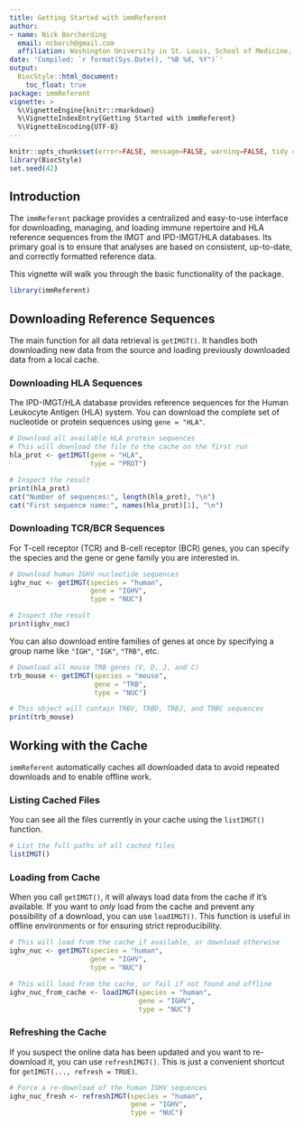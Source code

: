 ```yaml
---
title: Getting Started with immReferent
author: 
- name: Nick Borcherding
  email: ncborch@gmail.com
  affiliation: Washington University in St. Louis, School of Medicine, St. Louis, MO, USA
date: 'Compiled: `r format(Sys.Date(), "%B %d, %Y")`'
output:
  BiocStyle::html_document:
    toc_float: true
package: immReferent
vignette: >
  %\VignetteEngine{knitr::rmarkdown}
  %\VignetteIndexEntry{Getting Started with immReferent}
  %\VignetteEncoding{UTF-8} 
---
```


```r
knitr::opts_chunk$set(error=FALSE, message=FALSE, warning=FALSE, tidy = FALSE)
library(BiocStyle)
set.seed(42)
```

## Introduction

The `immReferent` package provides a centralized and easy-to-use interface for downloading, managing, and loading immune repertoire and HLA reference sequences from the IMGT and IPD-IMGT/HLA databases. Its primary goal is to ensure that analyses are based on consistent, up-to-date, and correctly formatted reference data.

This vignette will walk you through the basic functionality of the package.

```r
library(immReferent)
```

## Downloading Reference Sequences

The main function for all data retrieval is `getIMGT()`. It handles both downloading new data from the source and loading previously downloaded data from a local cache.

### Downloading HLA Sequences

The IPD-IMGT/HLA database provides reference sequences for the Human Leukocyte Antigen (HLA) system. You can download the complete set of nucleotide or protein sequences using `gene = "HLA"`.

```r
# Download all available HLA protein sequences
# This will download the file to the cache on the first run
hla_prot <- getIMGT(gene = "HLA", 
                    type = "PROT")

# Inspect the result
print(hla_prot)
cat("Number of sequences:", length(hla_prot), "\n")
cat("First sequence name:", names(hla_prot)[1], "\n")
```

### Downloading TCR/BCR Sequences

For T-cell receptor (TCR) and B-cell receptor (BCR) genes, you can specify the species and the gene or gene family you are interested in.

```r
# Download human IGHV nucleotide sequences
ighv_nuc <- getIMGT(species = "human", 
                    gene = "IGHV", 
                    type = "NUC")

# Inspect the result
print(ighv_nuc)
```

You can also download entire families of genes at once by specifying a group name like `"IGH"`, `"IGK"`, `"TRB"`, etc.

```r
# Download all mouse TRB genes (V, D, J, and C)
trb_mouse <- getIMGT(species = "mouse",
                     gene = "TRB", 
                     type = "NUC")

# This object will contain TRBV, TRBD, TRBJ, and TRBC sequences
print(trb_mouse)
```

## Working with the Cache

`immReferent` automatically caches all downloaded data to avoid repeated downloads and to enable offline work.

### Listing Cached Files

You can see all the files currently in your cache using the `listIMGT()` function.

```r
# List the full paths of all cached files
listIMGT()
```

### Loading from Cache

When you call `getIMGT()`, it will always load data from the cache if it's available. If you want to *only* load from the cache and prevent any possibility of a download, you can use `loadIMGT()`. This function is useful in offline environments or for ensuring strict reproducibility.

```r
# This will load from the cache if available, or download otherwise
ighv_nuc <- getIMGT(species = "human", 
                    gene = "IGHV", 
                    type = "NUC")

# This will load from the cache, or fail if not found and offline
ighv_nuc_from_cache <- loadIMGT(species = "human", 
                                gene = "IGHV", 
                                type = "NUC")
```

### Refreshing the Cache

If you suspect the online data has been updated and you want to re-download it, you can use `refreshIMGT()`. This is just a convenient shortcut for `getIMGT(..., refresh = TRUE)`.

```r
# Force a re-download of the human IGHV sequences
ighv_nuc_fresh <- refreshIMGT(species = "human", 
                              gene = "IGHV", 
                              type = "NUC")
```
